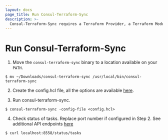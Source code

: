 ```yaml
---
layout: docs
page_title: Run Consul-Terraform-Sync
description: >-
  Consul-Terraform-Sync requires a Terraform Provider, a Terraform Module and a running Consul Cluster outside of the consul-terraform-sync daemon.
---
```


# Run Consul-Terraform-Sync

1. Move the `consul-terraform-sync` binary to a location available on your `PATH`.

```shell-session
$ mv ~/Downloads/consul-terraform-sync /usr/local/bin/consul-terraform-sync
```

2. Create the config.hcl file, all the options are available [here](/docs/nia/installation/configuration).

3. Run consul-terraform-sync.

```shell-session
$ consul-terraform-sync -config-file <config.hcl>
```

4. Check status of tasks. Replace port number if configured in Step 2. See additional API endpoints [here](/docs/nia/api)

```shell-session
$ curl localhost:8558/status/tasks
```
